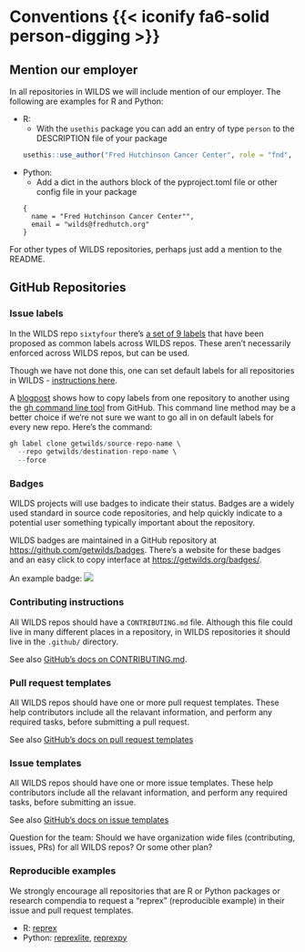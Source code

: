 # Conventions {{< iconify fa6-solid person-digging >}} {#sec-conventions}

## Mention our employer

In all repositories in WILDS we will include mention of our employer. The following are examples for R and Python:

- R:
  - With the `usethis` package you can add an entry of type `person` to the DESCRIPTION file of your package

  ```r
  usethis::use_author("Fred Hutchinson Cancer Center", role = "fnd", email = "wilds@fredhutch.org")
  ```
- Python:
  - Add a dict in the authors block of the pyproject.toml file or other config file in your package

  ```python3
  {
    name = "Fred Hutchinson Cancer Center"",
    email = "wilds@fredhutch.org"
  }
  ```

For other types of WILDS repositories, perhaps just add a mention to the README.

## GitHub Repositories {#sec-conventions-repos}

### Issue labels

In the WILDS repo `sixtyfour` there's [a set of 9 labels](https://github.com/getwilds/sixtyfour/labels) that have been proposed as common labels across WILDS repos. These aren't necessarily enforced across WILDS repos, but can be used.

Though we have not done this, one can set default labels for all repositories in WILDS - [instructions here](https://docs.github.com/en/organizations/managing-organization-settings/managing-default-labels-for-repositories-in-your-organization).

A [blogpost](https://napjose.ph/posts/copy-issue-labels-from-another-github-repository) shows how to copy labels from one repository to another using the [gh command line tool](https://cli.github.com/) from GitHub. This command line method may be a better choice if we’re not sure we want to go all in on default labels for every new repo. Here's the command:

```r
gh label clone getwilds/source-repo-name \
  --repo getwilds/destination-repo-name \
  --force
```

### Badges

WILDS projects will use badges to indicate their status. Badges are a widely used standard in source code repositories, and help quickly indicate to a potential user something typically important about the repository.

WILDS badges are maintained in a GitHub repository at <https://github.com/getwilds/badges>. There's a website for these badges and an easy click to copy interface at <https://getwilds.org/badges/>.

An example badge: [![](https://getwilds.org/badges/badges/stable.svg)](https://getwilds.org/badges/#stable)

### Contributing instructions

All WILDS repos should have a `CONTRIBUTING.md` file. Although this file could live in many different places in a repository, in WILDS repositories it should live in the `.github/` directory.

See also [GitHub's docs on CONTRIBUTING.md](https://docs.github.com/en/communities/setting-up-your-project-for-healthy-contributions/setting-guidelines-for-repository-contributors).

### Pull request templates

All WILDS repos should have one or more pull request templates. These help contributors include all the relavant information, and perform any required tasks, before submitting a pull request.

See also [GitHub's docs on pull request templates](https://docs.github.com/en/communities/using-templates-to-encourage-useful-issues-and-pull-requests/creating-a-pull-request-template-for-your-repository)

### Issue templates

All WILDS repos should have one or more issue templates. These help contributors include all the relavant information, and perform any required tasks, before submitting an issue.

See also [GitHub's docs on issue templates](https://docs.github.com/en/communities/using-templates-to-encourage-useful-issues-and-pull-requests/manually-creating-a-single-issue-template-for-your-repository)


::: {.callout-warning}
Question for the team: Should we have organization wide files (contributing, issues, PRs) for all WILDS repos? Or some other plan?
:::


### Reproducible examples

We strongly encourage all repositories that are R or Python packages or research compendia to request a "reprex" (reproducible example) in their issue and pull request templates.

- R: [reprex](https://www.tidyverse.org/help/#reprex)
- Python: [reprexlite](https://pypi.org/project/reprexlite/), [reprexpy](https://pypi.org/project/reprexpy/)
